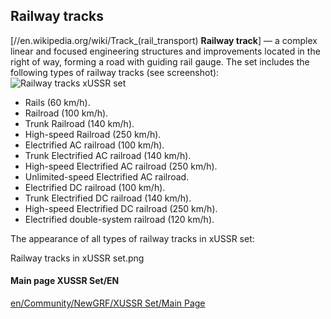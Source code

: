 == Railway tracks ==
[//en.wikipedia.org/wiki/Track_(rail_transport) '''Railway track''']  — a complex linear and focused engineering structures and improvements located in the right of way, forming a road with guiding rail gauge.
The set includes the following types of railway tracks (see screenshot):
[[File:en/Railway tracks.png|frame|right| Railway tracks xUSSR set]]
* Rails (60 km/h).
* Railroad (100 km/h).
* Trunk Railroad (140 km/h).
* High-speed Railroad (250 km/h).
* Electrified AC railroad (100 km/h).
* Trunk Electrified AC railroad (140 km/h).
* High-speed Electrified AC railroad (250 km/h).
* Unlimited-speed Electrified AC railroad.
* Electrified DC railroad (100 km/h).
* Trunk Electrified DC railroad (140 km/h).
* High-speed Electrified DC railroad (250 km/h).
* Electrified double-system railroad (120 km/h).
The appearance of all types of railway tracks in xUSSR set:
<gallery mode="packed">
Railway tracks in xUSSR set.png
</gallery>

====Main page XUSSR Set/EN====
[[en/Community/NewGRF/XUSSR Set/Main Page]]